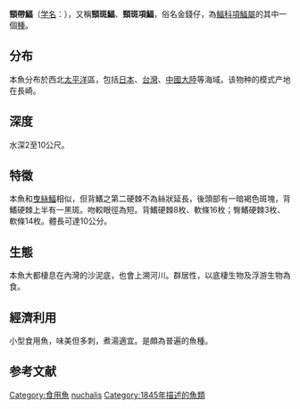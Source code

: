 {{Speciesbox
| status = NE
| status system =iucn3.1
| taxon = Nuchequula nuchalis
| authority = ([[Temminck|Temminck]] & [[Schlegel|Schlegel]], 1845)
| synonyms ref ={{r|FishBase}}
| synonyms = *''Equula nuchalis''<br>{{small|Temminck & Schlegel, 1845}}
**''Leiognathus nuchalis''<br>{{small|(Temminck & Schlegel, 1845)}}
}}
'''頸帶鰏'''（[[学名|学名]]：{{lang|la|''Nuchequula nuchalis''}}），又稱'''頸斑鰏'''、'''頸斑項鰏'''，俗名金錢仔，為[[鰏科|鰏科]][[項鰏屬|項鰏屬]]的其中一個[[種|種]]。{{r|FishBase}}

==分布==
本魚分布於西北[[太平洋|太平洋]]區，包括[[日本|日本]]、[[台灣|台灣]]、[[中國大陸|中國大陸]]等海域。该物种的模式产地在長崎。{{r|FishBase|id7398}}

==深度==
水深2至10公尺。{{r|FishBase}}

==特徵==
本魚和[[曳絲鰏|曳絲鰏]]相似，但背鰭之第二硬棘不為絲狀延長，後頭部有一暗褐色斑塊，背鰭硬棘上半有一黑斑。吻較眼徑為短。背鰭硬棘8枚、軟條16枚；臀鰭硬棘3枚、軟條14枚。體長可達10公分。{{r|FishBase}}

==生態==
本魚大都棲息在內灣的沙泥底，也會上溯河川。群居性，以底棲生物及浮游生物為食。{{r|FishBase}}

==經濟利用==
小型食用魚，味美但多刺，煮湯適宜。是頗為普遍的魚種。{{r|FishBase}}

==参考文献==
{{reflist|refs=
<ref name=id7398>{{cite web| url =http://www.bioinfo.cn/db05/BjdwSpecies.php?action=view&id=7398| title =颈带鲾| work =《中国动物物种编目数据库》| publisher =中国科学院微生物研究所| author =中国科学院动物研究所| accessdate =2009-04-16| deadurl =yes| archiveurl =https://web.archive.org/web/20160305060604/http://www.bioinfo.cn/db05/BjdwSpecies.php?action=view&id=7398| archivedate =2016-03-05}}</ref>
<ref name=FishBase>{{FishBase_species|genus=Nuchequula|species=nuchalis|year=2020|month=5}}</ref>
}}

{{taxonbar}}

{{輻鰭魚小作品}}
{{DEFAULTSORT:Nuchequula nuchalis}}
[[Category:食用魚|Category:食用魚]]
[[Category:項鰏屬|nuchalis]]
[[Category:1845年描述的魚類|Category:1845年描述的魚類]]